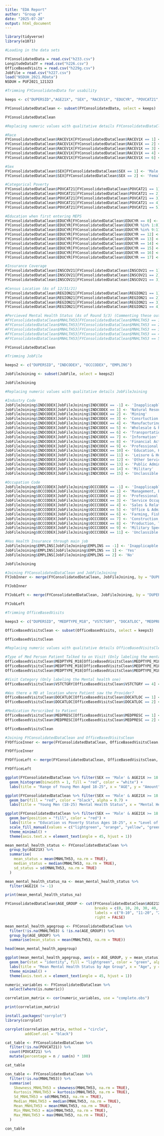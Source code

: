 ---
title: "EDA Report"
author: "Group 4"
date: "2025-07-28"
output: html_document
---

```{r setup, include=FALSE}
library(tidyverse)
library(e1071)
```

```{r}
#Loading in the data sets

FYConsolidatedData = read.csv("h233.csv")
LongitudeData3Y = read.csv("h226.csv")
OfficeBasedVisits = read.csv("h229g.csv")
JobFile = read.csv("h227.csv")
load("NSDUH_2021.RData")
NSDUH = PUF2021_121323
```

```{r}
#Trimming FYConsolidatedData for usability

keeps <- c("DUPERSID","AGE21X", "SEX", "RACEV1X", "EDUCYR", "POVCAT21", "TTLP21X", "INSCOV21", "REGION21", "MNHLTH53","PERWT21F")

FYConsolidatedDataClean <- subset(FYConsolidatedData, select = keeps)

FYConsolidatedDataClean
```

```{r}
#Replacing numeric values with qualitative details FYConsolidatedDataClean

#Race
FYConsolidatedDataClean$RACEV1X[FYConsolidatedDataClean$RACEV1X == 1] <- 'White'
FYConsolidatedDataClean$RACEV1X[FYConsolidatedDataClean$RACEV1X == 2] <- 'Black'
FYConsolidatedDataClean$RACEV1X[FYConsolidatedDataClean$RACEV1X == 3] <- 'Amer Indian/Alaska Native'
FYConsolidatedDataClean$RACEV1X[FYConsolidatedDataClean$RACEV1X == 4] <- 'Asian/Natv Hawaiian/Pacfc Isl'
FYConsolidatedDataClean$RACEV1X[FYConsolidatedDataClean$RACEV1X == 6] <- 'Multiple Races Reported'

#Sex
FYConsolidatedDataClean$SEX[FYConsolidatedDataClean$SEX == 1] <- 'Male'
FYConsolidatedDataClean$SEX[FYConsolidatedDataClean$SEX == 2] <- 'Female'

#Categorical Poverty
FYConsolidatedDataClean$POVCAT21[FYConsolidatedDataClean$POVCAT21 == 1] <- 'Poor/Negative'
FYConsolidatedDataClean$POVCAT21[FYConsolidatedDataClean$POVCAT21 == 2] <- 'Near Poor'
FYConsolidatedDataClean$POVCAT21[FYConsolidatedDataClean$POVCAT21 == 3] <- 'Low Income'
FYConsolidatedDataClean$POVCAT21[FYConsolidatedDataClean$POVCAT21 == 4] <- 'Middle Income'
FYConsolidatedDataClean$POVCAT21[FYConsolidatedDataClean$POVCAT21 == 5] <- 'High Income'

#Education when first entering MEPS
FYConsolidatedDataClean$EDUCYR[FYConsolidatedDataClean$EDUCYR == 0] <- 'No School/Kindergarten'
FYConsolidatedDataClean$EDUCYR[FYConsolidatedDataClean$EDUCYR %in% 1:8] <- 'Elementary Grades'
FYConsolidatedDataClean$EDUCYR[FYConsolidatedDataClean$EDUCYR %in% 9:11] <- 'HighSchool Grades 9-11'
FYConsolidatedDataClean$EDUCYR[FYConsolidatedDataClean$EDUCYR == 12] <- 'Grade 12'
FYConsolidatedDataClean$EDUCYR[FYConsolidatedDataClean$EDUCYR == 13] <- '1 Year College'
FYConsolidatedDataClean$EDUCYR[FYConsolidatedDataClean$EDUCYR == 14] <- '2 Years College'
FYConsolidatedDataClean$EDUCYR[FYConsolidatedDataClean$EDUCYR == 15] <- '3 Years College'
FYConsolidatedDataClean$EDUCYR[FYConsolidatedDataClean$EDUCYR == 16] <- '4 Years College'
FYConsolidatedDataClean$EDUCYR[FYConsolidatedDataClean$EDUCYR == 17] <- '5+ Years College'

#Insurance Coverage
FYConsolidatedDataClean$INSCOV21[FYConsolidatedDataClean$INSCOV21 == 1] <- 'Any Private'
FYConsolidatedDataClean$INSCOV21[FYConsolidatedDataClean$INSCOV21 == 2] <- 'Public Only'
FYConsolidatedDataClean$INSCOV21[FYConsolidatedDataClean$INSCOV21 == 3] <- 'Uninsured'

#Census Location (As of 12/31/21)
FYConsolidatedDataClean$REGION21[FYConsolidatedDataClean$REGION21 == 1] <- 'NorthEast'
FYConsolidatedDataClean$REGION21[FYConsolidatedDataClean$REGION21 == 2] <- 'MidWest'
FYConsolidatedDataClean$REGION21[FYConsolidatedDataClean$REGION21 == 3] <- 'South'
FYConsolidatedDataClean$REGION21[FYConsolidatedDataClean$REGION21 == 4] <- 'West'

#Percieved Mental Health Status (As of Round 5/3) (Commenting these out for visual's sake)
#FYConsolidatedDataClean$MNHLTH53[FYConsolidatedDataClean$MNHLTH53 == 1] <- 'Excellent'
#FYConsolidatedDataClean$MNHLTH53[FYConsolidatedDataClean$MNHLTH53 == 2] <- 'Very Good'
#FYConsolidatedDataClean$MNHLTH53[FYConsolidatedDataClean$MNHLTH53 == 3] <- 'Good'
#FYConsolidatedDataClean$MNHLTH53[FYConsolidatedDataClean$MNHLTH53 == 4] <- 'Fair'
#FYConsolidatedDataClean$MNHLTH53[FYConsolidatedDataClean$MNHLTH53 == 5] <- 'Poor'

FYConsolidatedDataClean
```

``` {r}
#Trimming JobFile

keeps2 <- c("DUPERSID", "INDCODEX", "OCCCODEX", "EMPLINS")

JobFileJoining <- subset(JobFile, select = keeps2)

JobFileJoining
```
```{r}
#Replacing numeric values with qualitative details JobFileJoining

#Industry Code
JobFileJoining$INDCODEX[JobFileJoining$INDCODEX == -1] <- 'Inapplicapble'
JobFileJoining$INDCODEX[JobFileJoining$INDCODEX == 1] <- 'Natural Resources'
JobFileJoining$INDCODEX[JobFileJoining$INDCODEX == 2] <- 'Mining'
JobFileJoining$INDCODEX[JobFileJoining$INDCODEX == 3] <- 'Consrtuction'
JobFileJoining$INDCODEX[JobFileJoining$INDCODEX == 4] <- 'Manufacturing'
JobFileJoining$INDCODEX[JobFileJoining$INDCODEX == 5] <- 'Wholesale & Retail Trade'
JobFileJoining$INDCODEX[JobFileJoining$INDCODEX == 6] <- 'Transportation & Utilities'
JobFileJoining$INDCODEX[JobFileJoining$INDCODEX == 7] <- 'Information'
JobFileJoining$INDCODEX[JobFileJoining$INDCODEX == 8] <- 'Financial Activities'
JobFileJoining$INDCODEX[JobFileJoining$INDCODEX == 9] <- 'Professional & Business Services'
JobFileJoining$INDCODEX[JobFileJoining$INDCODEX == 10] <- 'Education, Health, & Social Services'
JobFileJoining$INDCODEX[JobFileJoining$INDCODEX == 11] <- 'Leisure & Hospitality'
JobFileJoining$INDCODEX[JobFileJoining$INDCODEX == 12] <- 'Other Services'
JobFileJoining$INDCODEX[JobFileJoining$INDCODEX == 13] <- 'Public Administration'
JobFileJoining$INDCODEX[JobFileJoining$INDCODEX == 14] <- 'Military'
JobFileJoining$INDCODEX[JobFileJoining$INDCODEX == 15] <- 'Unclassible Industry'

#Occupation Code
JobFileJoining$OCCCODEX[JobFileJoining$OCCCODEX == -1] <- 'Inapplicapble'
JobFileJoining$OCCCODEX[JobFileJoining$OCCCODEX == 1] <- 'Management, Business, & Financial Operations'
JobFileJoining$OCCCODEX[JobFileJoining$OCCCODEX == 2] <- 'Professional & Related Occupations'
JobFileJoining$OCCCODEX[JobFileJoining$OCCCODEX == 3] <- 'Service Occupations'
JobFileJoining$OCCCODEX[JobFileJoining$OCCCODEX == 4] <- 'Sales & Related Operations'
JobFileJoining$OCCCODEX[JobFileJoining$OCCCODEX == 5] <- 'Office & Administrative Support'
JobFileJoining$OCCCODEX[JobFileJoining$OCCCODEX == 6] <- 'Farming, Fishing, & Forestry'
JobFileJoining$OCCCODEX[JobFileJoining$OCCCODEX == 7] <- 'Construction, Extraction, & Maintenance'
JobFileJoining$OCCCODEX[JobFileJoining$OCCCODEX == 8] <- 'Production, Transportation, & Material Moving'
JobFileJoining$OCCCODEX[JobFileJoining$OCCCODEX == 9] <- 'Military Specific Occupations'
JobFileJoining$OCCCODEX[JobFileJoining$OCCCODEX == 11] <- 'Unclassible Occupation'

#Has Health Insurance through main job
JobFileJoining$EMPLINS[JobFileJoining$EMPLINS == -1] <- 'Inapplicapble'
JobFileJoining$EMPLINS[JobFileJoining$EMPLINS == 1] <- 'Yes'
JobFileJoining$EMPLINS[JobFileJoining$EMPLINS == 2] <- 'No'

JobFileJoining
```

```{r}
#Joining FYConsolidatedDataClean and JobFileJoining 
FYJobInner <- merge(FYConsolidatedDataClean, JobFileJoining, by = "DUPERSID")

FYJobInner

FYJobLeft <- merge(FYConsolidatedDataClean, JobFileJoining, by = "DUPERSID", all.x = TRUE)

FYJobLeft
```

```{r}
#Trimming OfficeBasedVisits

keeps3 <- c("DUPERSID", "MEDPTYPE_M18", "VSTCTGRY", "DOCATLOC", "MEDPRESC")

OfficeBasedVisitsClean <- subset(OfficeBasedVisits, select = keeps3)

OfficeBasedVisitsClean
```

```{r}
#Replacing numeric values with qualitative details OfficeBasedVisitsClean

#Type of Med Person Patient Talked to on Visit (Only labeling the mental health ones. If someone can double check to make sure I didn't miss one that would be great)
OfficeBasedVisitsClean$MEDPTYPE_M18[OfficeBasedVisitsClean$MEDPTYPE_M18 == 6] <- 'Mental Health Cnslr/Marital or Fam Therapist'
OfficeBasedVisitsClean$MEDPTYPE_M18[OfficeBasedVisitsClean$MEDPTYPE_M18 == 13] <- 'Psychologist'
OfficeBasedVisitsClean$MEDPTYPE_M18[OfficeBasedVisitsClean$MEDPTYPE_M18 == 14] <- 'Social Worker'

#Visit Category (Only labeling the Mental health one)
OfficeBasedVisitsClean$VSTCTGRY[OfficeBasedVisitsClean$VSTCTGRY == 4] <- 'Psychotherapy/Mental Health Counsiling'

#Was there a MD at location where Patient saw the Provider?
OfficeBasedVisitsClean$DOCATLOC[OfficeBasedVisitsClean$DOCATLOC == 1] <- 'Yes'
OfficeBasedVisitsClean$DOCATLOC[OfficeBasedVisitsClean$DOCATLOC == 2] <- 'No'

#Medication Perscribed to Patient
OfficeBasedVisitsClean$MEDPRESC[OfficeBasedVisitsClean$MEDPRESC == 1] <- 'Yes'
OfficeBasedVisitsClean$MEDPRESC[OfficeBasedVisitsClean$MEDPRESC == 2] <- 'No'

OfficeBasedVisitsClean
```

```{r}
#Joining FYConsolidatedDataClean and OfficeBasedVisitsClean 
FYOfficeInner <- merge(FYConsolidatedDataClean, OfficeBasedVisitsClean, by = "DUPERSID")

FYOfficeInner

FYOfficeLeft <- merge(FYConsolidatedDataClean, OfficeBasedVisitsClean, by = "DUPERSID", all.x = TRUE)

FYOfficeLeft
```

```{r}
ggplot(FYConsolidatedDataClean %>% filter(SEX == 'Male' & AGE21X >= 18 & AGE21X <= 25), aes(x = AGE21X)) +
  geom_histogram(binwidth = 1, fill = "red", color = "white") +
  labs(title = "Range of Young Men Aged 18-25", x = "AGE", y = "Amount")
```

```{r}
ggplot(FYConsolidatedDataClean %>% filter(SEX == 'Male' & AGE21X >= 18 & AGE21X <= 25), aes(x = MNHLTH53)) +
  geom_bar(fill = "red", color = "black", alpha = 0.7) +
  labs(title = "Young Men (18-25) Mental Health Status", x = "Mental Health Status", y = "Amount")
```

```{r}
ggplot(FYConsolidatedDataClean %>% filter(SEX == 'Male' & AGE21X >= 18 & AGE21X <= 25 & EDUCYR > 0), aes(x = EDUCYR, fill = POVCAT21)) +
  geom_bar(position = "fill", color = "red") +
  labs(title = "Education vs Poverty Status Ages 18-25", x = "Level of Education", y = "Poverty Status") + 
  scale_fill_manual(values = c("lightgreen", "orange", "yellow", "green", "blue")) +
  theme_minimal() +
  theme(axis.text.x = element_text(angle = 45, hjust = 1))
```

```{r}
mean_mental_health_status <- FYConsolidatedDataClean %>% 
  group_by(AGE21X) %>% 
  summarise(
    mean_status = mean(MNHLTH53, na.rm = TRUE),
    median_status = median(MNHLTH53, na.rm = TRUE), 
    sd_status = sd(MNHLTH53, na.rm = TRUE)
  )

mean_mental_health_status_na <- mean_mental_health_status %>%
  filter(AGE21X != -1)

print(mean_mental_health_status_na)
```

```{r}
FYConsolidatedDataClean$AGE_GROUP <- cut(FYConsolidatedDataClean$AGE21X,
                                         breaks = c(0, 10, 20, 30, 40, 50, 60, 70, 80, 90),
                                         labels = c("0-10", "11-20", "21-30", "31-40", "41-50", "51-60", "61-70", "71-80", "81-90"),
                                         right = FALSE)
```

```{r}
mean_mental_health_agegroup <- FYConsolidatedDataClean %>%
  filter(!is.na(MNHLTH53) & !is.na(AGE_GROUP)) %>%
  group_by(AGE_GROUP) %>%
  summarise(mean_status = mean(MNHLTH53, na.rm = TRUE))

head(mean_mental_health_agegroup)
```

```{r}
ggplot(mean_mental_health_agegroup, aes(x = AGE_GROUP, y = mean_status)) +
  geom_bar(stat = "identity", fill = "lightgreen", color = "green", alpha = 0.7) +
  labs(title = "Mean Mental Health Status by Age Group", x = "Age", y = "Mental Health Status") + 
  theme_minimal() + 
  theme(axis.text.x = element_text(angle = 45, hjust = 1))
```

```{r}
numeric_variables <- FYConsolidatedDataClean %>%
  select(where(is.numeric))

correlation_matrix <- cor(numeric_variables, use = "complete.obs")

print(correlation_matrix)
```

```{r}
install.packages("corrplot")
library(corrplot)
```

```{r}
corrplot(correlation_matrix, method = "circle",
         addCoef.col = "black")
```

```{r}
cat_table <- FYConsolidatedDataClean %>%
  filter(!is.na(POVCAT21)) %>%
  count(POVCAT21) %>%
  mutate(percentage = n / sum(n) * 100)

cat_table
```

```{r}
con_table <- FYConsolidatedDataClean %>%
  filter(!is.na(MNHLTH53)) %>%
  summarise(
    Skewness_MNHLTH53 = skewness(MNHLTH53, na.rm = TRUE),
    Kurtosis_MNHLTH53 = kurtosis(MNHLTH53, na.rm = TRUE),
    Sd_MNHLTH53 = sd(MNHLTH53, na.rm = TRUE),
    Median_MNHLTH53 = median(MNHLTH53, na.rm = TRUE),
    Mean_MNHLTH53 = mean(MNHLTH53, na.rm = TRUE),
    Min_MNHLTH53 = min(MNHLTH53, na.rm = TRUE),
    Max_MNHLTH53 = max(MNHLTH53, na.rm = TRUE),
  )

con_table
```

```{r}

```